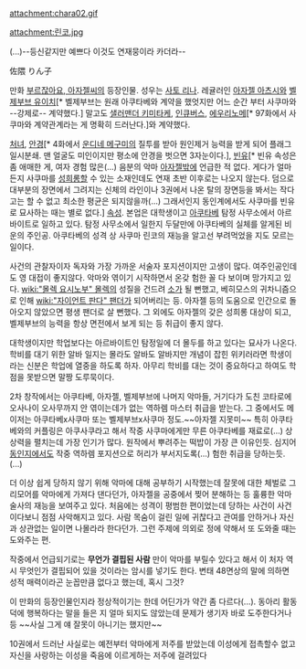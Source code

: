 attachment:chara02.gif

attachment:린코.jpg

(...)--등신같지만 예쁘다 이것도 연재뭉이라 카더라--

佐隈 りん子

만화 [[부르잖아요, 아자젤씨]]의 등장인물. 성우는 [[사토 리나]]. 레귤러인 [[아자젤 아츠시]]와 [[벨제부브 유이치]][* 벨제부브는 원래 아쿠타베와 계약을 했엇지만 어느 순간 부터 사쿠마와 --강제로-- 계약했다.] 말고도 [[샐러맨더 키미타케]], [[인큐버스]], [[에우리노메]][* 97화에서 사쿠마와 계약관계라는 게 명확히 드러난다.]와 계약했다.

[[처녀]], [[안경]][* 4화에서 [[운디네 메구미]]의 질투를 받아 원인제거 능력을 받게 되어 플래그 일시분쇄. 맨 얼굴도 미인이지만 평소에 안경을 벗으면 3자눈이다.], [[빈유]][* 빈유 속성은 좀 애매한 게, 여자 경험 많은(...) 음분의 악마 [[아자젤]]밖에 언급한 적 없다. 게다가 얼마든지 사쿠마를 [[성희롱]]할 수 있는 소재인데도 연재 초반 이후로는 나오지 않는다. 덤으로 대부분의 장면에서 그려지는 신체의 라인이나 3권에서 나온 탈의 장면등을 봐서는 작다고는 할 수 없고 최소한 평균은 되지않을까(...) 그래서인지 동인계에서도 사쿠마를 빈유로 묘사하는 때는 별로 없다.] [[속성]]. 본업은 대학생이고 [[아쿠타베]] 탐정 사무소에서 아르바이트로 일하고 있다. 탐정 사무소에서 일한지 두달만에 아쿠타베의 실체를 알게된 비운의 주인공. 아쿠타베의 성격 상 사쿠마 린코의 재능을 알고선 부려먹었을 지도 모르는 일이다. 

사건의 관찰자이자 독자와 가장 가까운 서술자 포지션이지만 고생이 많다. 여주인공인데도 영 대접이 좋지않다. 악마와 엮이기 시작하면서 온갖 험한 꼴 다 보이며 망가지고 있다. [[wiki:"몰렉 요시노부" 몰렉]]의 성질을 건드려 [[소]]가 될 뻔했고, 베히모스의 귀차니즘으로 인해 [[wiki:"자이언트 판다" 팬더]]가 되어버리는 등. 아자젤 등의 도움으로 인간으로 돌아오지 않았으면 평생 팬더로 살 뻔했다. 그 외에도 아자젤의 갖은 성희롱 대상이 되고, 벨제부브의 능력을 항상 면전에서 보게 되는 등 취급이 좋지 않다.

대학생이지만 학업보다는 아르바이트인 탐정일에 더 몰두를 하고 있다는 묘사가 나온다. 학비를 대기 위한 알바 일지는 몰라도 알바도 알바지만 개념이 잡힌 위키러라면 학생이라는 신분은 학업에 열중을 하도록 하자. 아무리 학비를 대는 것이 중요하다고 하여도 학점을 못받으면 말짱 도루묵이다.


2차 창작에서는 아쿠타베, 아자젤, 벨제부브에 나머지 악마들, 거기다가 도친 코타로에 오사나이 오사무까지 안 엮이는데가 없는 역하렘 마스터 취급을 받는다. 그 중에서도 메이저는 아쿠타베x사쿠마 또는 벨제부브x사쿠마 정도.~~아자젤 지못미~~ 특히 아쿠타베와의 커플링은 아쿠사쿠라고 해서 작중 사쿠마에게만 무른 아쿠타베를 재료로(...) 상상력을 펼치는데 가장 인기가 많다. 원작에서 뿌려주는 떡밥이  가장 큰 이유인듯.
심지어 [[동인지]]에서도 작중 역하렘 포지션으로 허리가 부서지도록(...) 험한 취급을 당하는듯.(...)

더 이상 쉽게 당하지 않기 위해 악마에 대해 공부하기 시작했는데 잘못에 대한 체벌로 그리모어를 악마에게 가져다 댄다던가, 아자젤을 공중에서 찢어 분해하는 등 훌륭한 악마술사의 재능을 보여주고 있다. 처음에는 성격이 평범한 편이었는데 당하는 사건이 사건이다보니 점점 사악해지고 있다. 사람 목숨이 걸린 일에 귀찮다고 관여를 안하거나 자신과 상관없는 일이면 나몰라라 한다던가. 그런 주제에 의외로 정에 약해서 또 도와줄 때는 도와주는 편.

작중에서 언급되기로는 '''무언가 결핍된 사람''' 만이 악마를 부릴수 있다고 해서 이 처자 역시 무엇인가 결핍되어 있을 것이라는 암시를 넣기도 한다. 변태 48면상의 말에 의하면 성적 매력이라곤 눈꼽만큼 없다고 했는데, 혹시 그것?

이 만화의 등장인물인지라 정상적이기는 한데 어딘가가 약간 좀 다르다(...). 동아리 활동 덕에 행복하다는 말을 들은 지 얼마 되지도 않았는데 문제가 생기자 바로 도주한다거나 등 ~~사실 그게 얘 잘못이 아니기는 했지만~~

10권에서 드러난 사실로는 예전부터 악마에게 저주를 받았는데 이성에게 접촉할수 없고 자신을 사랑하는 이성을 죽음에 이르게하는 저주에 걸려있다 

